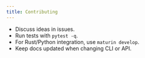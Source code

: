 ```yaml
---
title: Contributing
---
```


- Discuss ideas in issues.
- Run tests with `pytest -q`.
- For Rust/Python integration, use `maturin develop`.
- Keep docs updated when changing CLI or API.
